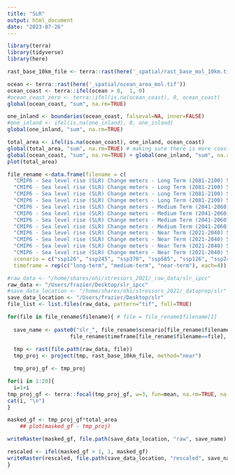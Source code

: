 ```yaml
---
title: "SLR"
output: html_document
date: "2023-07-26"
---
```


```r
library(terra)
library(tidyverse)
library(here)

rast_base_10km_file <- terra::rast(here('_spatial/rast_base_mol_10km.tif'))

ocean <- terra::rast(here('_spatial/ocean_area_mol.tif'))
ocean_coast <- terra::ifel(ocean > 0,  1, 0)
#ocean_coast_zero <- terra::ifel(is.na(ocean_coast), 0, ocean_coast)
global(ocean_coast, "sum", na.rm=TRUE)

one_inland <- boundaries(ocean_coast, falseval=NA, inner=FALSE)
#one_inland <- ifel(is.na(one_inland), 0, one_inland)
global(one_inland, "sum", na.rm=TRUE)

total_area <- ifel(is.na(ocean_coast), one_inland, ocean_coast)
global(total_area, "sum", na.rm=TRUE) # making sure there is more coastline!
global(ocean_coast, "sum", na.rm=TRUE) + global(one_inland, "sum", na.rm=TRUE)
plot(total_area)

```


```r

file_rename <-data.frame(filename = c(
  "CMIP6 - Sea level rise (SLR) Change meters - Long Term (2081-2100) SSP1-2.6 (rel. to 1995-2014) - Annual.tiff", 
  "CMIP6 - Sea level rise (SLR) Change meters - Long Term (2081-2100) SSP2-4.5 (rel. to 1995-2014) - Annual .tiff", 
  "CMIP6 - Sea level rise (SLR) Change meters - Long Term (2081-2100) SSP3-7.0 (rel. to 1995-2014) - Annual .tiff",
  "CMIP6 - Sea level rise (SLR) Change meters - Long Term (2081-2100) SSP5-8.5 (rel. to 1995-2014) - Annual .tiff",
  "CMIP6 - Sea level rise (SLR) Change meters - Medium Term (2041-2060) SSP1-2.6 (rel. to 1995-2014) - Annual .tiff",
  "CMIP6 - Sea level rise (SLR) Change meters - Medium Term (2041-2060) SSP2-4.5 (rel. to 1995-2014) - Annual .tiff",
  "CMIP6 - Sea level rise (SLR) Change meters - Medium Term (2041-2060) SSP3-7.0 (rel. to 1995-2014) - Annual .tiff",
  "CMIP6 - Sea level rise (SLR) Change meters - Medium Term (2041-2060) SSP5-8.5 (rel. to 1995-2014) - Annual .tiff",
  "CMIP6 - Sea level rise (SLR) Change meters - Near Term (2021-2040) SSP1-2.6 (rel. to 1995-2014) - Annual .tiff",
  "CMIP6 - Sea level rise (SLR) Change meters - Near Term (2021-2040) SSP2-4.5 (rel. to 1995-2014) - Annual .tiff",
  "CMIP6 - Sea level rise (SLR) Change meters - Near Term (2021-2040) SSP3-7.0 (rel. to 1995-2014) - Annual .tiff",
  "CMIP6 - Sea level rise (SLR) Change meters - Near Term (2021-2040) SSP5-8.5 (rel. to 1995-2014) - Annual .tiff"),
  scenario = c("ssp126", "ssp245", "ssp370", "ssp585", "ssp126", "ssp245", "ssp370", "ssp585", "ssp126", "ssp245", "ssp370", "ssp585"),
  timeframe = rep(c("long-term", "medium-term", "near-term"), each=4))

#raw_data <- "/home/shares/ohi/stressors_2021/_raw_data/slr_ipcc"
raw_data <- "/Users/frazier/Desktop/slr_ipcc"
#save_data_location <- "/home/shares/ohi/stressors_2021/_dataprep/slr"
save_data_location <- "/Users/frazier/Desktop/slr"
file_list <- list.files(raw_data, pattern="tif", full=TRUE)

for(file in file_rename$filename){ # file = file_rename$filename[1]
  
  save_name <- paste0("slr_", file_rename$scenario[file_rename$filename==file], "_",
                    file_rename$timeframe[file_rename$filename==file], ".tif")
  
  tmp <- rast(file.path(raw_data, file))
  tmp_proj <- project(tmp, rast_base_10km_file, method="near")

  tmp_proj_gf <- tmp_proj

for(i in 1:20){
  i=1+i
tmp_proj_gf <- terra::focal(tmp_proj_gf, w=3, fun=mean, na.rm=TRUE, na.policy="only")
cat(i, "\n")
}

masked_gf <- tmp_proj_gf*total_area
    ## plot(masked_gf - tmp_proj)

writeRaster(masked_gf, file.path(save_data_location, "raw", save_name), overwrite=TRUE)

rescaled <- ifel(masked_gf > 1, 1, masked_gf)
writeRaster(rescaled, file.path(save_data_location, "rescaled", save_name), overwrite=TRUE)
}


```